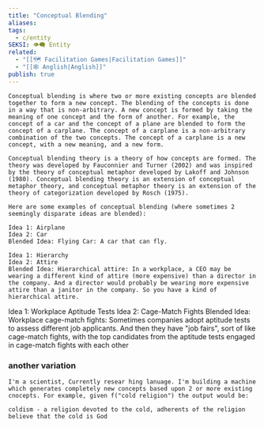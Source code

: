 ```yaml
---
title: "Conceptual Blending"
aliases: 
tags:
  - c/entity
SEKSI: 👁️‍🗨️ Entity
related:
  - "[[🗺️ Facilitation Games|Facilitation Games]]"
  - "[[🕸️ Anglish|Anglish]]"
publish: true
---
```

```
Conceptual blending is where two or more existing concepts are blended together to form a new concept. The blending of the concepts is done in a way that is non-arbitrary. A new concept is formed by taking the meaning of one concept and the form of another. For example, the concept of a car and the concept of a plane are blended to form the concept of a carplane. The concept of a carplane is a non-arbitrary combination of the two concepts. The concept of a carplane is a new concept, with a new meaning, and a new form.

Conceptual blending theory is a theory of how concepts are formed. The theory was developed by Fauconnier and Turner (2002) and was inspired by the theory of conceptual metaphor developed by Lakoff and Johnson (1980). Conceptual blending theory is an extension of conceptual metaphor theory, and conceptual metaphor theory is an extension of the theory of categorization developed by Rosch (1975).

Here are some examples of conceptual blending (where sometimes 2 seemingly disparate ideas are blended):

Idea 1: Airplane
Idea 2: Car
Blended Idea: Flying Car: A car that can fly.

Idea 1: Hierarchy
Idea 2: Attire
Blended Idea: Hierarchical attire: In a workplace, a CEO may be wearing a different kind of attire (more expensive) than a director in the company. And a director would probably be wearing more expensive attire than a janitor in the company. So you have a kind of hierarchical attire.
```

Idea 1: Workplace Aptitude Tests
Idea 2: Cage-Match Fights
Blended Idea: Workplace cage-match fights: Sometimes companies adopt aptitude tests to assess different job applicants. And then they have "job fairs", sort of like cage-match fights, with the top candidates from the aptitude tests engaged in cage-match fights with each other

### another variation

```
I'm a scientist, Currently resear hing lanuage. I'm building a machine which generates completely new concepts based upon 2 or more existing cnocepts. For example, given f("cold religion") the output would be:

coldism - a religion devoted to the cold, adherents of the religion believe that the cold is God
```

